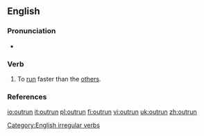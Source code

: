 ==English==

===Pronunciation===
*{{IPA|/'ɑʊtɻʌn/}}

===Verb===
{{en-verb|outruns|outrunning|outran|outrun}}

# To [[run]] faster than the [[other]]s.

===References===
{{R:Century 1911}}
{{R:Webster 1913}}

[[Category:English irregular verbs]]

[[io:outrun]]
[[it:outrun]]
[[pl:outrun]]
[[fi:outrun]]
[[vi:outrun]]
[[uk:outrun]]
[[zh:outrun]]